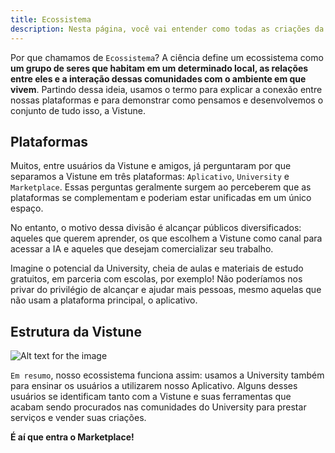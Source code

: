```yaml
---
title: Ecossistema
description: Nesta página, você vai entender como todas as criações da Vistune AI se conectam, incluindo plataformas, produtos e muito mais!
---
```


Por que chamamos de `Ecossistema`? A ciência define um ecossistema como **um grupo de seres que habitam em um determinado local, as relações entre eles e a interação dessas comunidades com o ambiente em que vivem**. Partindo dessa ideia, usamos o termo para explicar a conexão entre nossas plataformas e para demonstrar como pensamos e desenvolvemos o conjunto de tudo isso, a Vistune.

## Plataformas

Muitos, entre usuários da Vistune e amigos, já perguntaram por que separamos a Vistune em três plataformas: `Aplicativo`, `University` e `Marketplace`. Essas perguntas geralmente surgem ao perceberem que as plataformas se complementam e poderiam estar unificadas em um único espaço.

No entanto, o motivo dessa divisão é alcançar públicos diversificados: aqueles que querem aprender, os que escolhem a Vistune como canal para acessar a IA e aqueles que desejam comercializar seu trabalho.

Imagine o potencial da University, cheia de aulas e materiais de estudo gratuitos, em parceria com escolas, por exemplo! Não poderíamos nos privar do privilégio de alcançar e ajudar mais pessoas, mesmo aquelas que não usam a plataforma principal, o aplicativo.

## Estrutura da Vistune

![Alt text for the image](/docs/ecosystem.png)

`Em resumo`, nosso ecossistema funciona assim: usamos a University também para ensinar os usuários a utilizarem nosso Aplicativo. Alguns desses usuários se identificam tanto com a Vistune e suas ferramentas que acabam sendo procurados nas comunidades do University para prestar serviços e vender suas criações.

**É aí que entra o Marketplace!**